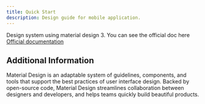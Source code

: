 ```yaml
---
title: Quick Start
description: Design guide for mobile application.
---
```


Design system using material design 3. You can see the official doc here
<a href="https://m3.material.io/" target="_blank">Official documentation</a>

## Additional Information

Material Design is an adaptable system of guidelines, components, and tools that support the best practices of user interface design. Backed by open-source code, Material Design streamlines collaboration between designers and developers, and helps teams quickly build beautiful products.
